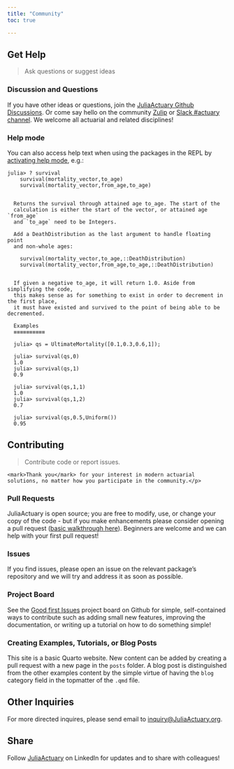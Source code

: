 ```yaml
---
title: "Community"
toc: true

---
```


## Get Help

> Ask questions or suggest ideas

### Discussion and Questions

If you have other ideas or questions, join the [JuliaActuary Github Discussions](https://github.com/orgs/JuliaActuary/discussions). Or come say hello on the community [Zulip](https://julialang.zulipchat.com/#narrow/stream/249536-actuary) or [Slack #actuary channel](https://julialang.org/slack/). We welcome all actuarial and related disciplines!

### Help mode

You can also access help text when using the packages in the REPL by [activating help mode](https://docs.julialang.org/en/v1/stdlib/REPL/index.html#Help-mode-1), e.g.:

```julia-repl
julia> ? survival
    survival(mortality_vector,to_age)
    survival(mortality_vector,from_age,to_age)


  Returns the survival through attained age to_age. The start of the 
  calculation is either the start of the vector, or attained age `from_age` 
  and `to_age` need to be Integers. 

  Add a DeathDistribution as the last argument to handle floating point 
  and non-whole ages:

    survival(mortality_vector,to_age,::DeathDistribution)
    survival(mortality_vector,from_age,to_age,::DeathDistribution)


  If given a negative to_age, it will return 1.0. Aside from simplifying the code, 
  this makes sense as for something to exist in order to decrement in the first place, 
  it must have existed and survived to the point of being able to be decremented.

  Examples
  ≡≡≡≡≡≡≡≡≡≡

  julia> qs = UltimateMortality([0.1,0.3,0.6,1]);

  julia> survival(qs,0)
  1.0
  julia> survival(qs,1)
  0.9

  julia> survival(qs,1,1)
  1.0
  julia> survival(qs,1,2)
  0.7

  julia> survival(qs,0.5,Uniform())
  0.95
```


## Contributing

> Contribute code or report issues.

~~~
<mark>Thank you</mark> for your interest in modern actuarial solutions, no matter how you participate in the community.</p>
~~~

### Pull Requests

JuliaActuary is open source; you are free to modify, use, or change your copy of the code - but if you make enhancements please consider opening a pull request ([basic walkthrough here](https://kshyatt.github.io/post/firstjuliapr/)). Beginners are welcome and we can help with your first pull request!

### Issues

If you find issues, please open an issue on the relevant package's repository and we will try and address it as soon as possible.

### Project Board

See the [Good first Issues](https://github.com/orgs/JuliaActuary/projects/2) project board on Github for simple, self-contained ways to contribute such as adding small new features, improving the documentation, or writing up a tutorial on how to do something simple!

### Creating Examples, Tutorials, or Blog Posts

This site is a basic Quarto website. New content can be added by creating a pull request with a new page in the `posts` folder. A blog post is distinguished from the other examples content by the simple virtue of having the `blog` category field in the topmatter of the `.qmd` file.

## Other Inquiries

For more directed inquires, please send email to [inquiry@JuliaActuary.org](mailto:inquiry@juliaactuary.org).

## Share 

Follow [JuliaActuary](https://www.linkedin.com/company/juliaactuary) on LinkedIn for updates and to share with colleagues!
